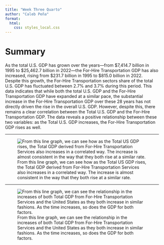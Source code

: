 ```yaml
---
title: "Week Three Quarto"
author: "Caleb Peña"
format:
  html:
    css: styles_local.css
---
```


# Summary

As the total U.S. GDP has grown over the years—from $7,414.7 billion in 1995 to $25,462.7 billion in 2022—the For-Hire Transportation GDP has also increased, rising from $231.7 billion in 1995 to $815.0 billion in 2022. Despite this growth, the For-Hire Transportation sectors share of the total U.S. GDP has fluctuated between 2.7% and 3.7% during this period. This data indicates that while both the total U.S. GDP and the For-Hire Transportation GDP have expanded at a similar pace, the substantial increase in the For-Hire Transportation GDP over these 28 years has not directly driven the rise in the overall U.S. GDP. However, despite this, there remains a clear correlation between the Total U.S. GDP and the For-Hire Transportation GDP. The data reveals a positive relationship between these two variables: as the Total U.S. GDP increases, the For-Hire Transportation GDP rises as well.

---

![From this line graph, we can see how as the Total US GDP rises, the Total GDP derived from For-Hire Transportation Services also increases in a correlated way. The increase is almost consistent in the way that they both rise at a similar rate.](1.png)

---

![From this line graph, we can see the relationship in the increases of both Total GDP from For-Hire Transportation Services and the United States as they both increase in similar fashions. As the time increases, so does the GDP for both factors.](2.png)